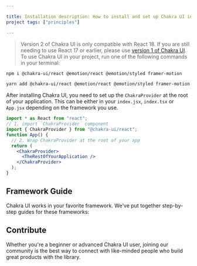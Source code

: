 ```yaml
---

title: Installation description: How to install and set up Chakra UI in your
project tags: ["principles"]

---
```


> Version 2 of Chakra UI is only compatible with React 18. If you are still
> needing to use React 17 or earlier, please use
> [version 1 of Chakra UI](https://v1.chakra-ui.com/guides/first-steps). To use
> Chakra UI in your project, run one of the following commands in your terminal:

```bash
npm i @chakra-ui/react @emotion/react @emotion/styled framer-motion
```

```bash
yarn add @chakra-ui/react @emotion/react @emotion/styled framer-motion
```

After installing Chakra UI, you need to set up the `ChakraProvider` at the root
of your application. This can be either in your `index.jsx`, `index.tsx` or
`App.jsx` depending on the framework you use.

```jsx live=false
import * as React from "react";
// 1. import `ChakraProvider` component
import { ChakraProvider } from "@chakra-ui/react";
function App() {
  // 2. Wrap ChakraProvider at the root of your app
  return (
    <ChakraProvider>
      <TheRestOfYourApplication />
    </ChakraProvider>
  );
}
```

## Framework Guide

Chakra UI works in your favorite framework. We've put together step-by-step
guides for these frameworks:

## Contribute

Whether you're a beginner or advanced Chakra UI user, joining our community is
the best way to connect with like-minded people who build great products with
the library.
